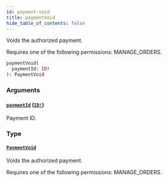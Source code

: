 ```yaml
---
id: payment-void
title: paymentVoid
hide_table_of_contents: false
---
```


Voids the authorized payment.

Requires one of the following permissions: MANAGE_ORDERS.

```graphql
paymentVoid(
  paymentId: ID!
): PaymentVoid
```

### Arguments

#### [`paymentId`](#) ([`ID!`](../../../developer/api-reference/scalars/id))

Payment ID.

### Type

#### [`PaymentVoid`](../../../developer/api-reference/objects/payment-void)

Voids the authorized payment.

Requires one of the following permissions: MANAGE_ORDERS.
